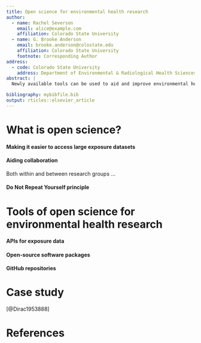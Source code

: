 ```yaml
---
title: Open science for environmental health research
author:
  - name: Rachel Severson
    email: alice@example.com
    affiliation: Colorado State University
  - name: G. Brooke Anderson
    email: brooke.anderson@colostate.edu
    affiliation: Colorado State University
    footnote: Corresponding Author
address:
  - code: Colorado State University
    address: Department of Environmental & Radiological Health Sciences, Lake Street, Fort Collins, CO, Zip
abstract: |
  Newly available tools can be used to aid and improve environmental health research.

bibliography: mybibfile.bib
output: rticles::elsevier_article
---
```


What is open science?
==========================

#### Making it easier to access large exposure datasets

#### Aiding collaboration 

Both within and between research groups ...

#### Do Not Repeat Yourself principle

Tools of open science for environmental health research
==========================

#### APIs for exposure data

#### Open-source software packages

#### GitHub repositories

Case study 
==========================

[@Dirac1953888]

References {#references .unnumbered}
==========
